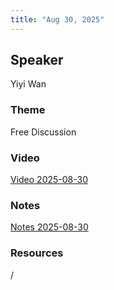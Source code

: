```yaml
---
title: "Aug 30, 2025"
---
```


## Speaker
Yiyi Wan

### Theme
Free Discussion

### Video
[Video 2025-08-30](https://drive.google.com/file/d/1CNZVkzdlblND8D-OS0qSzf6Vtz1tVBAN/view?usp=sharing)

### Notes
[Notes 2025-08-30](https://drive.google.com/file/d/1cMmfansZOVmZnE1-y0NaS225QeCC9ZeL/view?usp=sharing)


### Resources
/